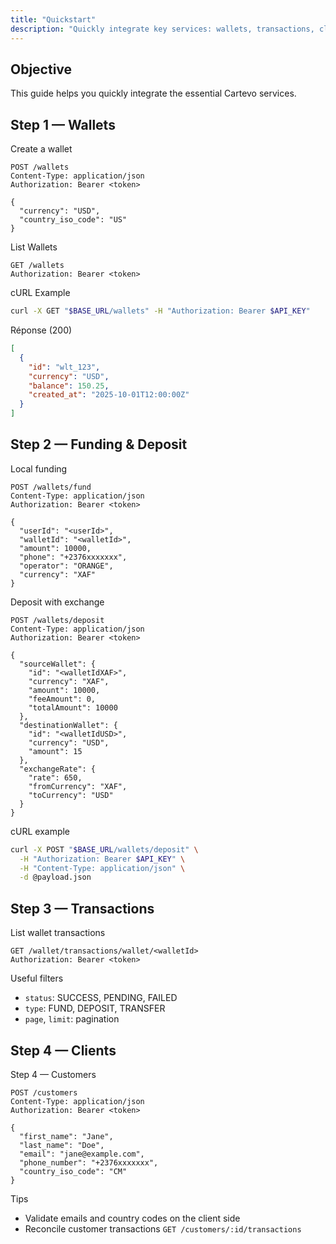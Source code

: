 ```yaml
---
title: "Quickstart"
description: "Quickly integrate key services: wallets, transactions, clients."
---
```


## Objective

This guide helps you quickly integrate the essential Cartevo services.

## Step 1 — Wallets

Create a wallet

```http
POST /wallets
Content-Type: application/json
Authorization: Bearer <token>

{
  "currency": "USD",
  "country_iso_code": "US"
}

```

List Wallets

```http
GET /wallets
Authorization: Bearer <token>
```

cURL Example

```bash
curl -X GET "$BASE_URL/wallets" -H "Authorization: Bearer $API_KEY"
```

Réponse (200)

```json
[
  {
    "id": "wlt_123",
    "currency": "USD",
    "balance": 150.25,
    "created_at": "2025-10-01T12:00:00Z"
  }
]
```

## Step 2 — Funding & Deposit

Local funding

```http
POST /wallets/fund
Content-Type: application/json
Authorization: Bearer <token>

{
  "userId": "<userId>",
  "walletId": "<walletId>",
  "amount": 10000,
  "phone": "+2376xxxxxxx",
  "operator": "ORANGE",
  "currency": "XAF"
}
```

Deposit with exchange

```http
POST /wallets/deposit
Content-Type: application/json
Authorization: Bearer <token>

{
  "sourceWallet": {
    "id": "<walletIdXAF>",
    "currency": "XAF",
    "amount": 10000,
    "feeAmount": 0,
    "totalAmount": 10000
  },
  "destinationWallet": {
    "id": "<walletIdUSD>",
    "currency": "USD",
    "amount": 15
  },
  "exchangeRate": {
    "rate": 650,
    "fromCurrency": "XAF",
    "toCurrency": "USD"
  }
}
```

cURL example

```bash
curl -X POST "$BASE_URL/wallets/deposit" \
  -H "Authorization: Bearer $API_KEY" \
  -H "Content-Type: application/json" \
  -d @payload.json
```

## Step 3 — Transactions

List wallet transactions

```http
GET /wallet/transactions/wallet/<walletId>
Authorization: Bearer <token>
```

Useful filters

- `status`: SUCCESS, PENDING, FAILED
- `type`: FUND, DEPOSIT, TRANSFER
- `page`, `limit`: pagination

## Step 4 — Clients

Step 4 — Customers

```http
POST /customers
Content-Type: application/json
Authorization: Bearer <token>

{
  "first_name": "Jane",
  "last_name": "Doe",
  "email": "jane@example.com",
  "phone_number": "+2376xxxxxxx",
  "country_iso_code": "CM"
}
```

Tips

- Validate emails and country codes on the client side
- Reconcile customer transactions `GET /customers/:id/transactions`
